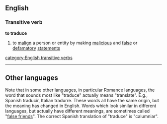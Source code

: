 ==English==
===Transitive verb===
'''to traduce'''
#to [[malign]] a person or entity by making [[malicious]] and [[false]] or [[defamatory]] [[statement]]s
[[category:English transitive verbs]]

----
==Other languages==
Note that in some other languages, in particular Romance languages, the word that sounds most like "traduce" actually means "translate". E.g., Spanish traducir, Italian tradurre. These words all have the same origin, but the meaning has changed in English.  Words which look similar in different languages, but actually have different meanings, are sometimes called "[[false friend]]s". The correct Spanish translation of "traduce" is "calumniar".